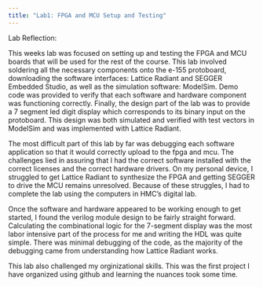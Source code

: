 ```yaml
---
title: "Lab1: FPGA and MCU Setup and Testing"
---
```


Lab Reflection:

This weeks lab was focused on setting up and testing the FPGA and MCU boards that will be used for the rest of the course. This lab 
involved soldering all the necessary components onto the e-155 protoboard, downloading the software interfaces: Lattice Radiant and 
SEGGER Embedded Studio, as well as the simulation software: ModelSim. Demo code was provided to verify that each software and hardware 
component was functioning correctly. Finally, the design part of the lab was to provide a 7 segment led digit display which corresponds 
to its binary input on the protoboard. This design was both simulated and verified with test vectors in ModelSim and was implemented 
with Lattice Radiant.

The most difficult part of this lab by far was debugging each software application so that it would correctly upload to the fpga and 
mcu. The challenges lied in assuring that I had the correct software installed with the correct licenses and the correct hardware 
drivers. On my personal device, I struggled to get Lattice Radiant to synthesize the FPGA and getting SEGGER to drive the MCU remains 
unresolved. Because of these struggles, I had to complete the lab using the computers in HMC's digital lab.

Once the software and hardware appeared to be working enough to get started, I found the verilog module design to be fairly straight 
forward. Calculating the combinational logic for the 7-segment display was the most labor intensive part of the process for me and 
writing the HDL was quite simple. There was minimal debugging of the code, as the majority of the debugging came from understanding how 
Lattice Radiant works. 

This lab also challenged my orginizational skills. This was the first project I have organized using github and learning the nuances 
took some time. 